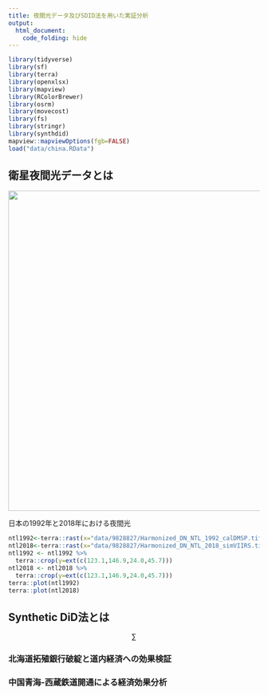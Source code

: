 ```yaml
---
title: 夜間光データ及びSDID法を用いた実証分析
output:
  html_document:
    code_folding: hide
---
```


```r
library(tidyverse)
library(sf)
library(terra)
library(openxlsx)
library(mapview)
library(RColorBrewer)
library(osrm)
library(movecost)
library(fs)
library(stringr)
library(synthdid)
mapview::mapviewOptions(fgb=FALSE)
load("data/china.RData")
```

## 衛星夜間光データとは

![](images/earth_lights_lrg_Fotor.jpg){width="643"}

日本の1992年と2018年における夜間光

```r
ntl1992<-terra::rast(x="data/9828827/Harmonized_DN_NTL_1992_calDMSP.tif")
ntl2018<-terra::rast(x="data/9828827/Harmonized_DN_NTL_2018_simVIIRS.tif")
ntl1992 <- ntl1992 %>%
  terra::crop(y=ext(c(123.1,146.9,24.0,45.7)))
ntl2018 <- ntl2018 %>%
  terra::crop(y=ext(c(123.1,146.9,24.0,45.7)))
terra::plot(ntl1992)
terra::plot(ntl2018)
```




## Synthetic DiD法とは


$$
\sum 
$$

### 北海道拓殖銀行破綻と道内経済への効果検証

### 中国青海-西蔵鉄道開通による経済効果分析
